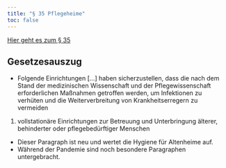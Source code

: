```yaml
---
title: "§ 35 Pflegeheime"
toc: false
---
```

[Hier geht es zum § 35](https://www.gesetze-im-internet.de/ifsg/__35.html)

::: {.callout-tip}
## Gesetzesauszug
* Folgende Einrichtungen [...] haben sicherzustellen, dass die nach dem Stand der medizinischen Wissenschaft und der Pflegewissenschaft erforderlichen Maßnahmen getroffen werden, um Infektionen zu verhüten und die Weiterverbreitung von Krankheitserregern zu vermeiden
1.  vollstationäre Einrichtungen zur Betreuung und Unterbringung älterer, behinderter oder pflegebedürftiger Menschen 
:::

* Dieser Paragraph ist neu und wertet die Hygiene für Altenheime auf.
* Während der Pandemie sind noch besondere Paragraphen untergebracht.


